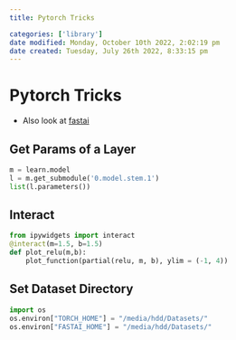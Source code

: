 ```yaml
---
title: Pytorch Tricks

categories: ['library']
date modified: Monday, October 10th 2022, 2:02:19 pm
date created: Tuesday, July 26th 2022, 8:33:15 pm
---
```


# Pytorch Tricks
- Also look at [fastai](fastai.qmd)

## Get Params of a Layer
```python
m = learn.model
l = m.get_submodule('0.model.stem.1')
list(l.parameters())
```

## Interact
```python
from ipywidgets import interact
@interact(m=1.5, b=1.5)
def plot_relu(m,b):
	plot_function(partial(relu, m, b), ylim = (-1, 4))
```

## Set Dataset Directory
```python
import os
os.environ["TORCH_HOME"] = "/media/hdd/Datasets/"
os.environ["FASTAI_HOME"] = "/media/hdd/Datasets/"
```



